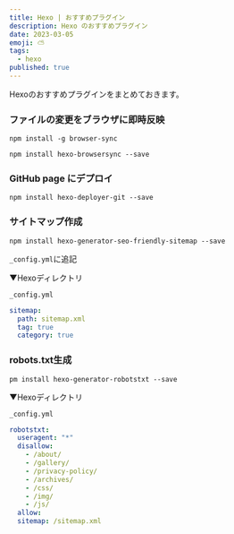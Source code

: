 ```yaml
---
title: Hexo | おすすめプラグイン
description: Hexo のおすすめプラグイン
date: 2023-03-05
emoji: ⛅
tags: 
  - hexo
published: true
---
```


Hexoのおすすめプラグインをまとめておきます。

### ファイルの変更をブラウザに即時反映

```shell
npm install -g browser-sync

npm install hexo-browsersync --save
```

### GitHub page にデプロイ

```shell
npm install hexo-deployer-git --save
```

### サイトマップ作成

```shell
npm install hexo-generator-seo-friendly-sitemap --save
```

`_config.yml`に追記  

▼Hexoディレクトリ 

`_config.yml`  

```yml
sitemap:
  path: sitemap.xml
  tag: true
  category: true
```

### robots.txt生成

```shell
pm install hexo-generator-robotstxt --save
```

▼Hexoディレクトリ  

`_config.yml`  

```yml
robotstxt:
  useragent: "*"
  disallow:
    - /about/
    - /gallery/
    - /privacy-policy/
    - /archives/
    - /css/
    - /img/
    - /js/
  allow:
  sitemap: /sitemap.xml
```
